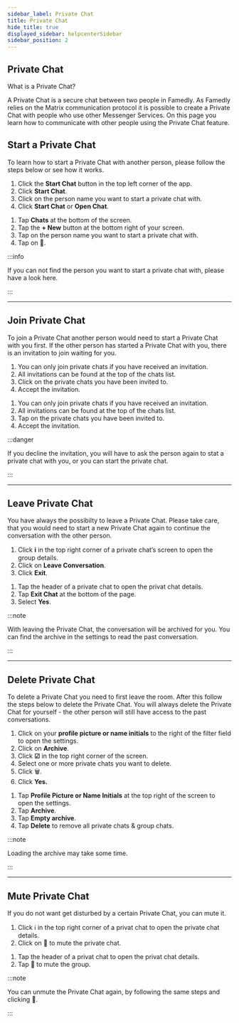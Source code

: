 ```yaml
---
sidebar_label: Private Chat
title: Private Chat
hide_title: true
displayed_sidebar: helpcenterSidebar
sidebar_position: 2
---
```




<div class="hero hero--primary">
  <div class="container">
    <h2 class="hero__title">Private Chat</h2>
    <p class="hero__subtitle">What is a Private Chat?</p>
    <p>A Private Chat is a secure chat between two people in Famedly. As Famedly relies on the Matrix communication protocol it is possible to create a Private Chat with people who use other Messenger Services. On this page you learn how to communicate with other people using the Private Chat feature.</p>
  </div>
</div>


## Start a Private Chat


To learn how to start a Private Chat with another person, please follow the steps below or see how it works.

<Tabs>
  <TabItem value="desktop" label="Desktop" default>
  <ol>
    <li>Click the <b>Start Chat</b> button in the top left corner of the app.</li>
    <li>Click <b>Start Chat</b>.</li>
    <li>Click on the person name you want to start a private chat with.</li>
    <li>Click <b>Start Chat</b> or <b>Open Chat</b>.</li>
  </ol>
  </TabItem>
  <TabItem value="mobile" label="Mobile">
  <ol>
    <li>Tap <b>Chats</b> at the bottom of the screen.</li>
    <li>Tap the <b>+ New</b> button at the bottom right of your screen.</li>
    <li>Tap on the person name you want to start a private chat with.</li>
    <li>Tap on <b>💬</b>.</li>
  </ol>
  </TabItem>
</Tabs>

:::info

If you can not find the person you want to start a private chat with, please have a look here.

:::

---

## Join Private Chat

To join a Private Chat another person would need to start a Private Chat with you first. If the other person has started a Private Chat with you, there is an invitation to join waiting for you.

<Tabs>
  <TabItem value="desktop" label="Desktop" default>
  <ol>
    <li>You can only join private chats if you have received an invitation.</li>
    <li>All invitations can be found at the top of the chats list.</li>
    <li>Click on the private chats you have been invited to.</li>
    <li>Accept the invitation.</li>
  </ol>
  </TabItem>
  <TabItem value="mobile" label="Mobile">
  <ol>
    <li>You can only join private chats if you have received an invitation.</li>
    <li>All invitations can be found at the top of the chats list.</li>
    <li>Tap on the private chats you have been invited to.</li>
    <li>Accept the invitation.</li>
  </ol>
  </TabItem>
</Tabs>

:::danger

If you decline the invitation, you will have to ask the person again to stat a private chat with you, or you can start the private chat.

:::

---

## Leave Private Chat

You have always the possibilty to leave a Private Chat. Please take care, that you would need to start a new Private Chat again to continue the conversation with the other person.

<Tabs>
  <TabItem value="desktop" label="Desktop" default>
  <ol>
    <li>Click <b>ℹ</b> in the top right corner of a private chat’s screen to open the group details.</li>
    <li>Click on <b>Leave Conversation</b>.</li>
    <li>Click <b>Exit</b>.</li>
  </ol>
  </TabItem>
  <TabItem value="mobile" label="Mobile">
  <ol>
    <li>Tap the header of a private chat to open the privat chat details.</li>
    <li>Tap <b>Exit Chat</b> at the bottom of the page.</li>
    <li>Select <b>Yes</b>.</li>
  </ol>
  </TabItem>
</Tabs>

:::note

With leaving the Private Chat, the conversation will be archived for you. You can find the archive in the settings to read the past conversation.

:::

---

## Delete Private Chat

To delete a Private Chat you need to first leave the room. After this follow the steps below to delete the Private Chat. You will always delete the Private Chat for yourself - the other person will still have access to the past conversations.

<Tabs>
  <TabItem value="desktop" label="Desktop" default>
  <ol>
    <li>Click on your <b>profile picture or name initials</b> to the right of the filter field to open the settings.</li>
    <li>Click on <b>Archive</b>.</li>
    <li>Click <b>☑</b> in the top right corner of the screen.</li>
    <li>Select one or more private chats you want to delete.</li>
    <li>Click 🗑.</li>
    <li>Click <b>Yes.</b></li>
  </ol>
  </TabItem>
  <TabItem value="mobile" label="Mobile">
  <ol>
    <li>Tap <b>Profile Picture or Name Initials</b> at the top right of the screen to open the settings.</li>
    <li>Tap <b>Archive</b>.</li>
    <li>Tap <b>Empty archive</b>.</li>
    <li>Tap <b>Delete</b> to remove all private chats & group chats.</li>
  </ol>
  </TabItem>
</Tabs>

:::note

Loading the archive may take some time.

:::

---

## Mute Private Chat

If you do not want get disturbed by a certain Private Chat, you can mute it.

<Tabs>
  <TabItem value="desktop" label="Desktop" default>
  <ol>
    <li>Click ℹ in the top right corner of a privat chat to open the private chat details.</li>
    <li>Click on 🔔 to mute the private chat.</li>
  </ol>
  </TabItem>
  <TabItem value="mobile" label="Mobile">
  <ol>
    <li>Tap the header of a privat chat to open the privat chat details.</li>
    <li>Tap 🔔 to mute the group.</li>
  </ol>
  </TabItem>
</Tabs>

:::note

You can unmute the Private Chat again, by following the same steps and clicking 🔕.

:::
